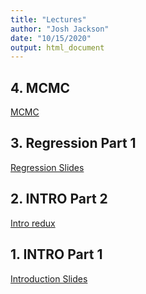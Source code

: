 ```yaml
---
title: "Lectures"
author: "Josh Jackson"
date: "10/15/2020"
output: html_document
---
```




## 4. MCMC
[MCMC](/Lectures/MCMC-4.html)

## 3. Regression Part 1
[Regression Slides](/Lectures/week-3.html)

## 2. INTRO Part 2
[Intro redux](/Lectures/week-2.html)

## 1. INTRO Part 1
[Introduction Slides](/Lectures/week1.html)







